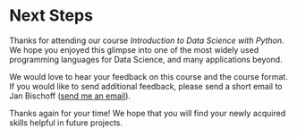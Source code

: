 # Next Steps {.unnumbered}

Thanks for attending our course *Introduction to Data Science with Python*. We hope you enjoyed this glimpse into one of the most widely used programming languages for Data Science, and many applications beyond.

We would love to hear your feedback on this course and the course format. If you would like to send additional feedback, please send a short email to Jan Bischoff ([send me an email](mailto:jan.bischoff@tech-academy.io)).

Thanks again for your time! We hope that you will find your newly acquired skills helpful in future projects.

